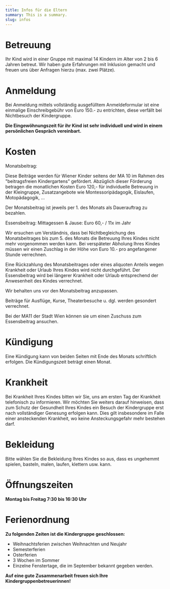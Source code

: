 ```yaml
---
title: Infos für die Eltern
summary: This is a summary.
slug: infos
---
```

# Betreuung

Ihr Kind wird in einer Gruppe mit maximal 14 Kindern im Alter von 2 bis 6 Jahren betreut. Wir haben gute Erfahrungen mit Inklusion gemacht und freuen uns über Anfragen hierzu (max. zwei Plätze).



# Anmeldung

Bei Anmeldung mittels vollständig ausgefülltem Anmeldeformular ist eine einmalige Einschreibgebühr von Euro 150.- zu entrichten, diese verfällt bei Nichtbesuch der Kindergruppe.

**Die Eingewöhnungszeit für ihr Kind ist sehr individuell und wird in einem persönlichen Gespräch vereinbart.**

# Kosten

Monatsbeitrag:

Diese Beiträge werden für Wiener Kinder seitens der MA 10 im Rahmen des "beitragsfreien Kindergartens" gefördert. Abzüglich dieser Förderung betragen die monatlichen Kosten Euro 120,- für individuelle Betreuung in der Kleingruppe, Zusatzangebote wie Montessoripädagogik, Eislaufen, Motopädagogik, ...

Der Monatsbeitrag ist jeweils per 1. des Monats als Dauerauftrag zu bezahlen.

Essensbeitrag: Mittagessen & Jause: Euro 60,- / 11x im Jahr

Wir ersuchen um Verständnis, dass bei Nichtbegleichung des Monatsbeitrages bis zum 5. des Monats die Betreuung Ihres Kindes nicht mehr vorgenommen werden kann. Bei verspäteter Abholung Ihres Kindes müssen wir einen Zuschlag in der Höhe von Euro 10.- pro angefangener Stunde verrechnen.

Eine Rückzahlung des Monatsbeitrages oder eines aliquoten Anteils wegen Krankheit oder Urlaub Ihres Kindes wird nicht durchgeführt. Der Essensbeitrag wird bei längerer Krankheit oder Urlaub entsprechend der Anwesenheit des Kindes verrechnet.

Wir behalten uns vor den Monatsbeitrag anzupassen.

Beiträge für Ausflüge, Kurse, Theaterbesuche u. dgl. werden gesondert verrechnet.

Bei der MA11 der Stadt Wien können sie um einen Zuschuss zum Essensbeitrag ansuchen.

# Kündigung

Eine Kündigung kann von beiden Seiten mit Ende des Monats schriftlich erfolgen. Die Kündigungszeit beträgt einen Monat.

# Krankheit

Bei Krankheit Ihres Kindes bitten wir Sie, uns am ersten Tag der Krankheit telefonisch zu informieren. Wir möchten Sie weiters darauf hinweisen, dass zum Schutz der Gesundheit Ihres Kindes ein Besuch der Kindergruppe erst nach vollständiger Genesung erfolgen kann. Dies gilt insbesondere im Falle einer ansteckenden Krankheit, wo keine Ansteckungsgefahr mehr bestehen darf.

# Bekleidung

Bitte wählen Sie die Bekleidung Ihres Kindes so aus, dass es ungehemmt spielen, basteln, malen, laufen, klettern usw. kann.

# Öffnungszeiten

**Montag bis Freitag 7:30 bis 16:30 Uhr**

# Ferienordnung

**Zu folgenden Zeiten ist die Kindergruppe geschlossen:**

* Weihnachtsferien zwischen Weihnachten und Neujahr
* Semesterferien
* Osterferien
* 3 Wochen im Sommer
* Einzelne Fenstertage, die im September bekannt gegeben werden.

**Auf eine gute Zusammenarbeit freuen sich Ihre Kindergruppenbetreuerinnen!**